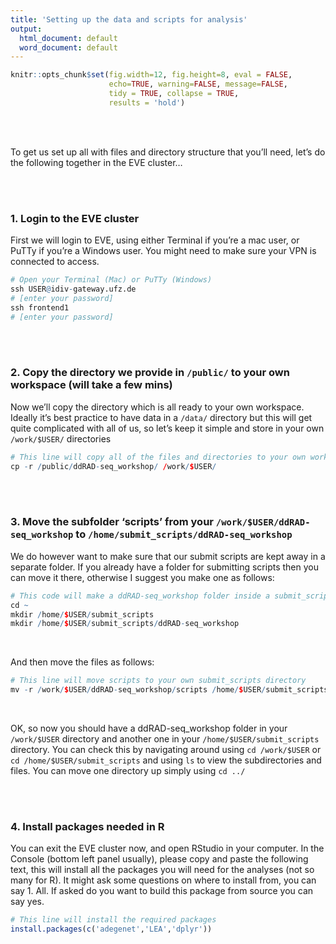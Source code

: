 ```yaml
---
title: 'Setting up the data and scripts for analysis'
output:
  html_document: default
  word_document: default
---
```


```r
knitr::opts_chunk$set(fig.width=12, fig.height=8, eval = FALSE,
                      echo=TRUE, warning=FALSE, message=FALSE,
                      tidy = TRUE, collapse = TRUE,
                      results = 'hold')
```
\
\

To get us set up all with files and directory structure that you'll need, let's do the following together in the EVE cluster...
  
\
\

### 1. Login to the EVE cluster

First we will login to EVE, using either Terminal if you're a mac user, or PuTTy if you're a Windows user. 
You might need to make sure your VPN is connected to access.

```r
# Open your Terminal (Mac) or PuTTy (Windows)
ssh USER@idiv-gateway.ufz.de
# [enter your password]
ssh frontend1
# [enter your password]
```

\
\

### 2. Copy the directory we provide in ```/public/``` to your own workspace (will take a few mins)
Now we'll copy the directory which is all ready to your own workspace. Ideally it's best practice to have data in a ```/data/``` directory but this will get quite complicated with all of us, so let's keep it simple and store in your own ```/work/$USER/``` directories
```r
# This line will copy all of the files and directories to your own work space (the ~ symbol )
cp -r /public/ddRAD-seq_workshop/ /work/$USER/

```

\
\

### 3. Move the subfolder 'scripts' from your ```/work/$USER/ddRAD-seq_workshop``` to ```/home/submit_scripts/ddRAD-seq_workshop```
We do however want to make sure that our submit scripts are kept away in a separate folder. 
If you already have a folder for submitting scripts then you can move it there, otherwise I suggest you make one as follows:

```r
# This code will make a ddRAD-seq_workshop folder inside a submit_scripts folder in your home directory (~/)
cd ~
mkdir /home/$USER/submit_scripts
mkdir /home/$USER/submit_scripts/ddRAD-seq_workshop
```

\

And then move the files as follows:
```r
# This line will move scripts to your own submit_scripts directory
mv -r /work/$USER/ddRAD-seq_workshop/scripts /home/$USER/submit_scripts/ddRAD-seq_workshop/

```

\

OK, so now you should have a ddRAD-seq_workshop folder in your ```/work/$USER``` directory and another one in your ```/home/$USER/submit_scripts``` directory. You can check this by navigating around using ```cd /work/$USER``` or ```cd /home/$USER/submit_scripts``` and using ```ls``` to view the subdirectories and files. You can move one directory up simply using ```cd ../```


\
\

### 4. Install packages needed in R

You can exit the EVE cluster now, and open RStudio in your computer. In the Console (bottom left panel usually), please copy and paste the following text, this will install all the packages you will need for the analyses (not so many for R). It might ask some questions on where to install from, you can say 1. All. If asked do you want to build this package from source you can say yes.
```r
# This line will install the required packages
install.packages(c('adegenet','LEA','dplyr'))

```





